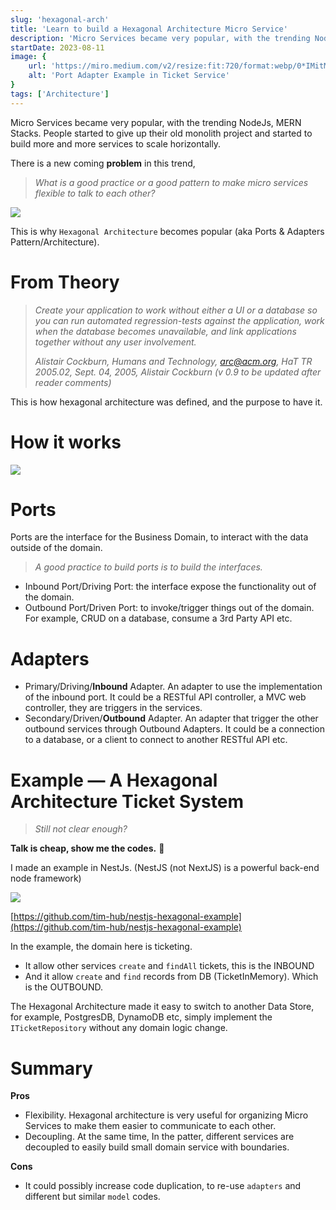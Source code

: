 ```yaml
---
slug: 'hexagonal-arch'
title: 'Learn to build a Hexagonal Architecture Micro Service'
description: 'Micro Services became very popular, with the trending NodeJs, MERN Stacks. People started to give up their old monolith project and started to build more and more services to scale horizontally.'
startDate: 2023-08-11
image: {
    url: 'https://miro.medium.com/v2/resize:fit:720/format:webp/0*IMitMmjKB3ecuBFO.png',
    alt: 'Port Adapter Example in Ticket Service'
}
tags: ['Architecture']
---
```


Micro Services became very popular, with the trending NodeJs, MERN Stacks. People started to give up their old monolith project and started to build more and more services to scale horizontally.

There is a new coming **problem** in this trend,

> _What is a good practice or a good pattern to make micro services flexible to talk to each other?_

![](https://miro.medium.com/v2/resize:fit:700/0*JzllyhJOrxHip24D.png)

This is why `Hexagonal Architecture` becomes popular (aka Ports & Adapters Pattern/Architecture).

# From Theory

> _Create your application to work without either a UI or a database so you can run automated regression-tests against the application, work when the database becomes unavailable, and link applications together without any user involvement._
>
> _Alistair Cockburn, Humans and Technology,_ [_arc@acm.org_](mailto:arc@acm.org)_, HaT TR 2005.02, Sept. 04, 2005, Alistair Cockburn (v 0.9 to be updated after reader comments)_

This is how hexagonal architecture was defined, and the purpose to have it.

# How it works

![](https://miro.medium.com/v2/resize:fit:700/0*ZqQHy2ZArotIAFwZ.png)

# Ports

Ports are the interface for the Business Domain, to interact with the data outside of the domain.

> _A good practice to build ports is to build the interfaces._

- Inbound Port/Driving Port: the interface expose the functionality out of the domain.
- Outbound Port/Driven Port: to invoke/trigger things out of the domain. For example, CRUD on a database, consume a 3rd Party API etc.

# Adapters

- Primary/Driving/**Inbound** Adapter. An adapter to use the implementation of the inbound port. It could be a RESTful API controller, a MVC web controller, they are triggers in the services.
- Secondary/Driven/**Outbound** Adapter. An adapter that trigger the other outbound services through Outbound Adapters. It could be a connection to a database, or a client to connect to another RESTful API etc.

# Example — A Hexagonal Architecture Ticket System

> _Still not clear enough?_

**Talk is cheap, show me the codes.** 🤣

I made an example in NestJs. (NestJS (not NextJS) is a powerful back-end node framework)

![](https://miro.medium.com/v2/resize:fit:700/0*IMitMmjKB3ecuBFO.png)

[https://github.com/tim-hub/nestjs-hexagonal-example](https://github.com/tim-hub/nestjs-hexagonal-example)

In the example, the domain here is ticketing.

- It allow other services `create` and `findAll` tickets, this is the INBOUND
- And it allow `create` and `find` records from DB (TicketInMemory). Which is the OUTBOUND.

The Hexagonal Architecture made it easy to switch to another Data Store, for example, PostgresDB, DynamoDB etc, simply implement the `ITicketRepository` without any domain logic change.

# Summary

**Pros**

- Flexibility. Hexagonal architecture is very useful for organizing Micro Services to make them easier to communicate to each other.
- Decoupling. At the same time, In the patter, different services are decoupled to easily build small domain service with boundaries.

**Cons**

- It could possibly increase code duplication, to re-use `adapters` and different but similar `model` codes.
